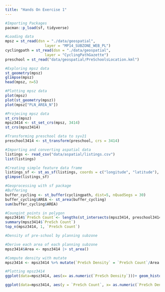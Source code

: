 ```yaml
---
title: "Hands On Exercise 1"
---
```


```r
#Importing Packages
pacman::p_load(sf, tidyverse)
```

```r
#Loading data
mpsz = st_read(dsn = "./data/geospatial", 
                  layer = "MP14_SUBZONE_WEB_PL")
cyclingpath = st_read(dsn = "./data/geospatial", 
                  layer = "CyclingPathGazette")
preschool = st_read("data/geospatial/PreSchoolsLocation.kml")

```

```r
#Exploring mpsz data
st_geometry(mpsz)
glimpse(mpsz)
head(mpsz, n=5)
```

```r
#Plotting mpsz data
plot(mpsz)
plot(st_geometry(mpsz))
plot(mpsz["PLN_AREA_N"])
```

```r
#Projecing mpsz data
st_crs(mpsz)
mpsz3414 <- st_set_crs(mpsz, 3414)
st_crs(mpsz3414)
```

```r
#Transforming preschool data to syv21
preschool3414 <- st_transform(preschool, crs = 3414)
```

```r
#Importing and converting aspatial data
listings <- read_csv("data/aspatial/listings.csv")
list(listings)
```

```r
#Creating simple feature data frame
listings_sf <- st_as_sf(listings, coords = c("longitude", "latitude"), crs=4326) |> st_transform(crs = 3414)
glimpse(listings_sf)
```

```r
#Geoprocessing with sf package
#Buffering
buffer_cycling <- st_buffer(cyclingpath, dist=5, nQuadSegs = 30)
buffer_cycling$AREA <- st_area(buffer_cycling)
sum(buffer_cycling$AREA)
```

```r
#Coungint points in polygon
mpsz3414$`PreSch Count`<- lengths(st_intersects(mpsz3414, preschool3414))
summary(mpsz3414$`PreSch Count`)
top_n(mpsz3414, 1, `PreSch Count`)
```

```r
#Density of pre-school by planning subzone

#Derive each area of each planning subzone
mpsz3414$Area <- mpsz3414 |> st_area()

#Compute density with mutate
mpsz3414 <- mpsz3414 %>% mutate(`PreSch Density` = `PreSch Count`/Area * 1000000)

#Plotting mpsz3414
ggplot(data=mpsz3414, aes(x= as.numeric(`PreSch Density`)))+ geom_histogram(bins=20, color="black", fill="light blue") + labs(title = "Are pre-school even distributed in Singapore?", subtitle= "There are many planning sub-zones with a single pre-school, on the other hand, \nthere are two planning sub-zones with at least 20 pre-schools", x = "Pre-school density (per km sq)", y = "Frequency")

ggplot(data=mpsz3414, aes(y = `PreSch Count`, x= as.numeric(`PreSch Density`)))+ geom_point(color="black", fill="light blue") + xlim(0, 40) + ylim(0, 40) + labs(title = "", x = "Pre-school density (per km sq)", y = "Pre-school count")
```
